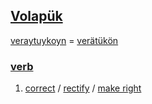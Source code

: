 == [[Volapük]] == 
[[veraytuykoyn]] = [[verätükön]] 
=== [[verb]] === 
# [[correct]] / [[rectify]] / [[make right]]